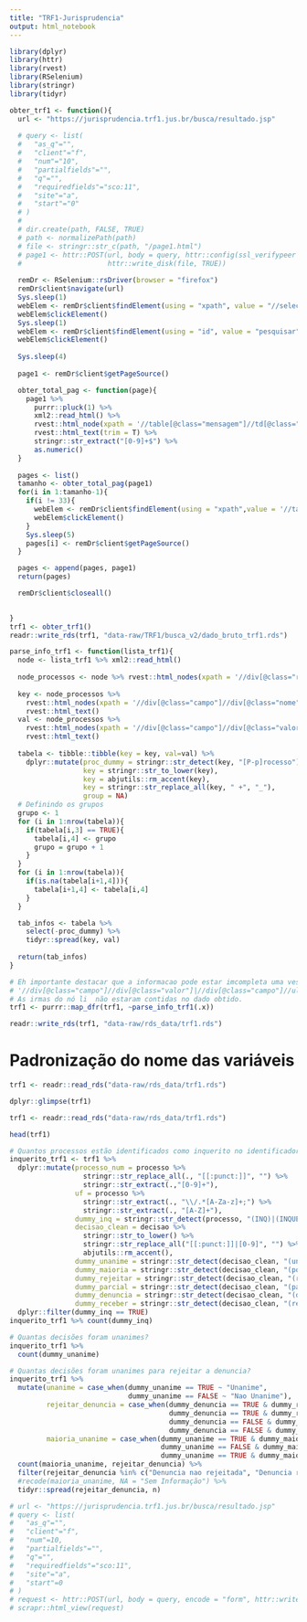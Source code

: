 ```yaml
---
title: "TRF1-Jurisprudencia"
output: html_notebook
---
```


```r
library(dplyr)
library(httr)
library(rvest)
library(RSelenium)
library(stringr)
library(tidyr)
```

```r

obter_trf1 <- function(){
  url <- "https://jurisprudencia.trf1.jus.br/busca/resultado.jsp"  
  
  # query <- list(
  #   "as_q"="",
  #   "client"="f",
  #   "num"="10",
  #   "partialfields"="",
  #   "q"="",
  #   "requiredfields"="sco:11",
  #   "site"="a",
  #   "start"="0"
  # )
  # 
  # dir.create(path, FALSE, TRUE)
  # path <- normalizePath(path)
  # file <- stringr::str_c(path, "/page1.html")
  # page1 <- httr::POST(url, body = query, httr::config(ssl_verifypeer = FALSE),
  #                     httr::write_disk(file, TRUE))
  
  remDr <- RSelenium::rsDriver(browser = "firefox")
  remDr$client$navigate(url)
  Sys.sleep(1)
  webElem <- remDr$client$findElement(using = "xpath", value = "//select[@id='processo']/option[@value='11']")
  webElem$clickElement()
  Sys.sleep(1)
  webElem <- remDr$client$findElement(using = "id", value = "pesquisar")
  webElem$clickElement()
  
  Sys.sleep(4)
  
  page1 <- remDr$client$getPageSource()

  obter_total_pag <- function(page){
    page1 %>%
      purrr::pluck(1) %>% 
      xml2::read_html() %>%
      rvest::html_node(xpath = '//table[@class="mensagem"]//td[@class="direita"]') %>%
      rvest::html_text(trim = T) %>%
      stringr::str_extract("[0-9]+$") %>%
      as.numeric()  
  }
  
  pages <- list()
  tamanho <- obter_total_pag(page1)
  for(i in 1:tamanho-1){
    if(i != 33){
      webElem <- remDr$client$findElement(using = "xpath",value = '//table[@class="dados"]//td[@class="paginacao"]/a[text()="próxima ›"]')
      webElem$clickElement() 
    }
    Sys.sleep(5)
    pages[i] <- remDr$client$getPageSource()
  }

  pages <- append(pages, page1)
  return(pages)

  remDr$client$closeall()
  

}
trf1 <- obter_trf1()
readr::write_rds(trf1, "data-raw/TRF1/busca_v2/dado_bruto_trf1.rds")
```

```r
parse_info_trf1 <- function(lista_trf1){
  node <- lista_trf1 %>% xml2::read_html()
  
  node_processos <- node %>% rvest::html_nodes(xpath = '//div[@class="resultado"]')
  
  key <- node_processos %>% 
    rvest::html_nodes(xpath = '//div[@class="campo"]//div[@class="nome"]') %>%
    rvest::html_text()
  val <- node_processos %>% 
    rvest::html_nodes(xpath = '//div[@class="campo"]//div[@class="valor"]|//div[@class="campo"]//ul[@class="valores"]/li[1]') %>% # Observar que existe perda de informacao
    rvest::html_text()
  
  tabela <- tibble::tibble(key = key, val=val) %>% 
    dplyr::mutate(proc_dummy = stringr::str_detect(key, "[P-p]rocesso"),
                  key = stringr::str_to_lower(key),
                  key = abjutils::rm_accent(key),
                  key = stringr::str_replace_all(key, " +", "_"),
                  group = NA)
  # Definindo os grupos
  grupo <- 1
  for (i in 1:nrow(tabela)){
    if(tabela[i,3] == TRUE){
      tabela[i,4] <- grupo
      grupo = grupo + 1
    }
  }
  for (i in 1:nrow(tabela)){
    if(is.na(tabela[i+1,4])){
      tabela[i+1,4] <- tabela[i,4]  
    } 
  }

  tab_infos <- tabela %>% 
    select(-proc_dummy) %>% 
    tidyr::spread(key, val)
  
  return(tab_infos)
}

# Eh importante destacar que a informacao pode estar imcompleta uma ves que ao realizar a busca pelo xpath
# '//div[@class="campo"]//div[@class="valor"]|//div[@class="campo"]//ul[@class="valores"]/li[1]'
# As irmas do nó li  não estaram contidas no dado obtido.
trf1 <- purrr::map_dfr(trf1, ~parse_info_trf1(.x))

readr::write_rds(trf1, "data-raw/rds_data/trf1.rds")
```

# Padronização do nome das variáveis

```r
trf1 <- readr::read_rds("data-raw/rds_data/trf1.rds")

dplyr::glimpse(trf1)
```


```r
trf1 <- readr::read_rds("data-raw/rds_data/trf1.rds")

head(trf1)

# Quantos processos estão identificados como inquerito no identificador do processo
inquerito_trf1 <- trf1 %>% 
  dplyr::mutate(processo_num = processo %>%
                  stringr::str_replace_all(., "[[:punct:]]", "") %>%
                  stringr::str_extract(.,"[0-9]+"),
                uf = processo %>%
                  stringr::str_extract(., "\\/.*[A-Za-z]+;") %>%
                  stringr::str_extract(., "[A-Z]+"),
                dummy_inq = stringr::str_detect(processo, "(INQ)|(INQUERITO)"),
                decisao_clean = decisao %>%
                  stringr::str_to_lower() %>% 
                  stringr::str_replace_all("[[:punct:]]|[0-9]", "") %>% 
                  abjutils::rm_accent(),
                dummy_unanime = stringr::str_detect(decisao_clean, "(unanimidade)|(por unanimidade)"),
                dummy_maioria = stringr::str_detect(decisao_clean, "(por maioria)"),
                dummy_rejeitar = stringr::str_detect(decisao_clean, "(rejeitar)|(rejeitou)"),
                dummy_parcial = stringr::str_detect(decisao_clean, "(parcial)|(parcialmente)"),
                dummy_denuncia = stringr::str_detect(decisao_clean, "(denuncia)"),
                dummy_receber = stringr::str_detect(decisao_clean, "(receber)|(recebeu)")) %>%
  dplyr::filter(dummy_inq == TRUE)
inquerito_trf1 %>% count(dummy_inq)  

# Quantas decisões foram unanimes?
inquerito_trf1 %>% 
  count(dummy_unanime)

# Quantas decisões foram unanimes para rejeitar a denuncia?
inquerito_trf1 %>% 
  mutate(unanime = case_when(dummy_unanime == TRUE ~ "Unanime",
                             dummy_unanime == FALSE ~ "Nao Unanime"),
         rejeitar_denuncia = case_when(dummy_denuncia == TRUE & dummy_rejeitar == TRUE  ~ "Denuncia rejeitada",
                                       dummy_denuncia == TRUE & dummy_rejeitar == FALSE  ~ "Denuncia nao rejeitada",
                                       dummy_denuncia == FALSE & dummy_rejeitar == TRUE  ~ "Nao Denuncia rejeitada",
                                       dummy_denuncia == FALSE & dummy_rejeitar == FALSE  ~ "Nao Denuncia nao rejeitada"),
         maioria_unanime = case_when(dummy_unanime == TRUE & dummy_maioria == FALSE ~ "Decisao unanime",
                                     dummy_unanime == FALSE & dummy_maioria == TRUE ~ "Decisao por maioria",
                                     dummy_unanime == TRUE & dummy_maioria == TRUE ~ "Decisao unanime e por maioria")) %>% 
  count(maioria_unanime, rejeitar_denuncia) %>%
  filter(rejeitar_denuncia %in% c("Denuncia nao rejeitada", "Denuncia rejeitada")) %>%
  #recode(maioria_unanime, NA = "Sem Informação") %>% 
  tidyr::spread(rejeitar_denuncia, n)
```

```r
# url <- "https://jurisprudencia.trf1.jus.br/busca/resultado.jsp"
# query <- list(
#   "as_q"="",	
#   "client"="f",
#   "num"=10,
#   "partialfields"="",
#   "q"="",	
#   "requiredfields"="sco:11",
#   "site"="a",
#   "start"=0
# )
# request <- httr::POST(url, body = query, encode = "form", httr::write_disk("oi.xhr",T))
# scrapr::html_view(request)
```

